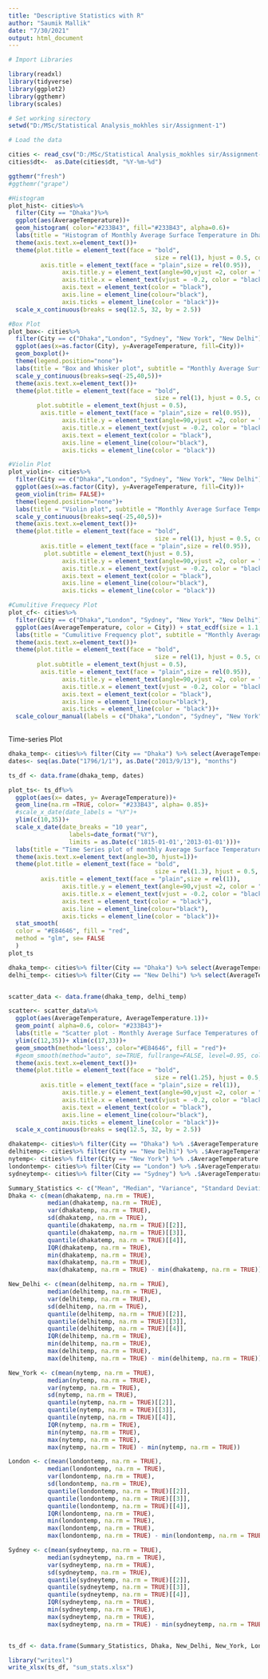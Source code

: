 ---
title: "Descriptive Statistics with R"
author: "Saumik Mallik"
date: "7/30/2021"
output: html_document
---

```{r}
# Import Libraries

library(readxl)
library(tidyverse)
library(ggplot2)
library(ggthemr)
library(scales)

# Set working sirectory
setwd("D:/MSc/Statistical Analysis_mokhles sir/Assignment-1")

# Load the data

cities <- read_csv("D:/MSc/Statistical Analysis_mokhles sir/Assignment-1/GlobalLandTemperaturesByMajorCity.csv")
cities$dt<-  as.Date(cities$dt, "%Y-%m-%d")
```

```{r}
ggthemr("fresh")
#ggthemr("grape")

#Histogram
plot_hist<- cities%>%
  filter(City == "Dhaka")%>%
  ggplot(aes(AverageTemperature))+
  geom_histogram( color="#233B43", fill="#233B43", alpha=0.6)+
  labs(title = "Histogram of Monthly Average Surface Temperature in Dhaka city", x = "Average Monthly Surface Temperature (°C)", y = "Frequency")+
  theme(axis.text.x=element_text())+
  theme(plot.title = element_text(face = "bold",
                                         size = rel(1), hjust = 0.5, color = "black"),
         axis.title = element_text(face = "plain",size = rel(0.95)),
               axis.title.y = element_text(angle=90,vjust =2, color = "black"),
               axis.title.x = element_text(vjust = -0.2, color = "black"),
               axis.text = element_text(color = "black"), 
               axis.line = element_line(colour="black"),
               axis.ticks = element_line(color = "black"))+
  scale_x_continuous(breaks = seq(12.5, 32, by = 2.5))

#Box Plot
plot_box<- cities%>%
  filter(City == c("Dhaka","London", "Sydney", "New York", "New Delhi"))%>%
  ggplot(aes(x=as.factor(City), y=AverageTemperature, fill=City))+
  geom_boxplot()+
  theme(legend.position="none")+
  labs(title = "Box and Whisker plot", subtitle = "Monthly Average Surface Temperatures of some major Cities",  x = "", y = "Avg. Surface Temperature (°C)")+
  scale_y_continuous(breaks=seq(-25,40,5))+
  theme(axis.text.x=element_text())+
  theme(plot.title = element_text(face = "bold",
                                         size = rel(1), hjust = 0.5, color = "black"),
        plot.subtitle = element_text(hjust = 0.5),
         axis.title = element_text(face = "plain",size = rel(0.95)),
               axis.title.y = element_text(angle=90,vjust =2, color = "black", size = rel(0.90)),
               axis.title.x = element_text(vjust = -0.2, color = "black"),
               axis.text = element_text(color = "black"), 
               axis.line = element_line(colour="black"),
               axis.ticks = element_line(color = "black"))

#Violin Plot
plot_violin<- cities%>%
  filter(City == c("Dhaka","London", "Sydney", "New York", "New Delhi"))%>%
  ggplot(aes(x=as.factor(City), y=AverageTemperature, fill=City))+
  geom_violin(trim= FALSE)+
  theme(legend.position="none")+
  labs(title = "Violin plot", subtitle = "Monthly Average Surface Temperatures of some major Cities", x = "", y = "Avg. Surface Temperature (°C)")+
  scale_y_continuous(breaks=seq(-25,40,5))+
  theme(axis.text.x=element_text())+
  theme(plot.title = element_text(face = "bold",
                                         size = rel(1), hjust = 0.5, color = "black"),
         axis.title = element_text(face = "plain",size = rel(0.95)),
          plot.subtitle = element_text(hjust = 0.5),
               axis.title.y = element_text(angle=90,vjust =2, color = "black"),
               axis.title.x = element_text(vjust = -0.2, color = "black"),
               axis.text = element_text(color = "black"), 
               axis.line = element_line(colour="black"),
               axis.ticks = element_line(color = "black"))

#Cumulitive Frequecy Plot
plot_cf<- cities%>%
  filter(City == c("Dhaka","London", "Sydney", "New York", "New Delhi"))%>%
  ggplot(aes(AverageTemperature, color = City)) + stat_ecdf(size = 1.1, alpha=0.85)+
  labs(title = "Cumulitive Frequency plot", subtitle = "Monthly Average Surface Temperatures of some major Cities", x = "Avg. Surface Temperature (°C)", y = "Cumulitive Frequency")+
  theme(axis.text.x=element_text())+
  theme(plot.title = element_text(face = "bold",
                                         size = rel(1), hjust = 0.5, color = "black"),
        plot.subtitle = element_text(hjust = 0.5),
         axis.title = element_text(face = "plain",size = rel(0.95)),
               axis.title.y = element_text(angle=90,vjust =2, color = "black", size = rel(0.85)),
               axis.title.x = element_text(vjust = -0.2, color = "black", size = rel(0.85)),
               axis.text = element_text(color = "black"), 
               axis.line = element_line(colour="black"),
               axis.ticks = element_line(color = "black"))+
  scale_colour_manual(labels = c("Dhaka","London", "Sydney", "New York", "New Delhi"), values = c("Dhaka"="#65ADC2", "London"="#233B43", "Sydney"="#362C21", "New York"="#C29365", "New Delhi" = "#E84646"), name= "City    ", guide= "legend")
  
```

Time-series Plot
```{r}
dhaka_temp<- cities%>% filter(City == "Dhaka") %>% select(AverageTemperature)
dates<- seq(as.Date("1796/1/1"), as.Date("2013/9/13"), "months")

ts_df <- data.frame(dhaka_temp, dates)

plot_ts<- ts_df%>%
  ggplot(aes(x= dates, y= AverageTemperature))+
  geom_line(na.rm =TRUE, color= "#233B43", alpha= 0.85)+
  #scale_x_date(date_labels = "%Y")+
  ylim(c(10,35))+
  scale_x_date(date_breaks = "10 year", 
                 labels=date_format("%Y"),
                 limits = as.Date(c('1815-01-01','2013-01-01')))+
  labs(title = "Time Series plot of monthly Average Surface Temperature in Dhaka (1815-2015)", x = "Year", y = "Avg. Surface Temperature (°C)")+
  theme(axis.text.x=element_text(angle=30, hjust=1))+
  theme(plot.title = element_text(face = "bold",
                                         size = rel(1.3), hjust = 0.5, color = "black"),
         axis.title = element_text(face = "plain",size = rel(1)),
               axis.title.y = element_text(angle=90,vjust =2, color = "black",size = rel(0.95)),
               axis.title.x = element_text(vjust = -0.2, color = "black",size = rel(0.95)),
               axis.text = element_text(color = "black"), 
               axis.line = element_line(colour="black"),
               axis.ticks = element_line(color = "black"))+
  stat_smooth(
  color = "#E84646", fill = "red",
  method = "glm", se= FALSE
  )
plot_ts
```
```{r}
dhaka_temp<- cities%>% filter(City == "Dhaka") %>% select(AverageTemperature)
delhi_temp<- cities%>% filter(City == "New Delhi") %>% select(AverageTemperature)


scatter_data <- data.frame(dhaka_temp, delhi_temp)

scatter<- scatter_data%>%
  ggplot(aes(AverageTemperature, AverageTemperature.1))+
  geom_point( alpha=0.6, color= "#233B43")+
  labs(title = "Scatter plot - Monthly Average Surface Temperatures of Dhaka vs New Delhi", x = "Dhaka", y = "New Delhi")+
  ylim(c(12,35))+ xlim(c(17,33))+
  geom_smooth(method='loess', color="#E84646", fill = "red")+
  #geom_smooth(method="auto", se=TRUE, fullrange=FALSE, level=0.95, color= "red")+
  theme(axis.text.x=element_text())+
  theme(plot.title = element_text(face = "bold",
                                         size = rel(1.25), hjust = 0.5, color = "black"),
         axis.title = element_text(face = "plain",size = rel(1)),
               axis.title.y = element_text(angle=90,vjust =2, color = "black", size = rel(1.1)),
               axis.title.x = element_text(vjust = -0.2, color = "black", size = rel(1.1)),
               axis.text = element_text(color = "black"), 
               axis.line = element_line(colour="black"),
               axis.ticks = element_line(color = "black"))+
  scale_x_continuous(breaks = seq(12.5, 32, by = 2.5))
```

```{r}
dhakatemp<- cities%>% filter(City == "Dhaka") %>% .$AverageTemperature
delhitemp<- cities%>% filter(City == "New Delhi") %>% .$AverageTemperature
nytemp<- cities%>% filter(City == "New York") %>% .$AverageTemperature
londontemp<- cities%>% filter(City == "London") %>% .$AverageTemperature
sydneytemp<- cities%>% filter(City == "Sydney") %>% .$AverageTemperature

Summary_Statistics <- c("Mean", "Median", "Variance", "Standard Deviation", "Q1", "Q2", "Q3", "IQR", "Min.", "Max.", "Range")
Dhaka <- c(mean(dhakatemp, na.rm = TRUE), 
           median(dhakatemp, na.rm = TRUE), 
           var(dhakatemp, na.rm = TRUE),
           sd(dhakatemp, na.rm = TRUE),
           quantile(dhakatemp, na.rm = TRUE)[[2]],
           quantile(dhakatemp, na.rm = TRUE)[[3]],
           quantile(dhakatemp, na.rm = TRUE)[[4]],
           IQR(dhakatemp, na.rm = TRUE),
           min(dhakatemp, na.rm = TRUE),
           max(dhakatemp, na.rm = TRUE),
           max(dhakatemp, na.rm = TRUE) - min(dhakatemp, na.rm = TRUE))

New_Delhi <- c(mean(delhitemp, na.rm = TRUE), 
           median(delhitemp, na.rm = TRUE), 
           var(delhitemp, na.rm = TRUE),
           sd(delhitemp, na.rm = TRUE),
           quantile(delhitemp, na.rm = TRUE)[[2]],
           quantile(delhitemp, na.rm = TRUE)[[3]],
           quantile(delhitemp, na.rm = TRUE)[[4]],
           IQR(delhitemp, na.rm = TRUE),
           min(delhitemp, na.rm = TRUE),
           max(delhitemp, na.rm = TRUE),
           max(delhitemp, na.rm = TRUE) - min(delhitemp, na.rm = TRUE))

New_York <- c(mean(nytemp, na.rm = TRUE), 
           median(nytemp, na.rm = TRUE), 
           var(nytemp, na.rm = TRUE),
           sd(nytemp, na.rm = TRUE),
           quantile(nytemp, na.rm = TRUE)[[2]],
           quantile(nytemp, na.rm = TRUE)[[3]],
           quantile(nytemp, na.rm = TRUE)[[4]],
           IQR(nytemp, na.rm = TRUE),
           min(nytemp, na.rm = TRUE),
           max(nytemp, na.rm = TRUE),
           max(nytemp, na.rm = TRUE) - min(nytemp, na.rm = TRUE))

London <- c(mean(londontemp, na.rm = TRUE), 
           median(londontemp, na.rm = TRUE), 
           var(londontemp, na.rm = TRUE),
           sd(londontemp, na.rm = TRUE),
           quantile(londontemp, na.rm = TRUE)[[2]],
           quantile(londontemp, na.rm = TRUE)[[3]],
           quantile(londontemp, na.rm = TRUE)[[4]],
           IQR(londontemp, na.rm = TRUE),
           min(londontemp, na.rm = TRUE),
           max(londontemp, na.rm = TRUE),
           max(londontemp, na.rm = TRUE) - min(londontemp, na.rm = TRUE))

Sydney <- c(mean(sydneytemp, na.rm = TRUE), 
           median(sydneytemp, na.rm = TRUE), 
           var(sydneytemp, na.rm = TRUE),
           sd(sydneytemp, na.rm = TRUE),
           quantile(sydneytemp, na.rm = TRUE)[[2]],
           quantile(sydneytemp, na.rm = TRUE)[[3]],
           quantile(sydneytemp, na.rm = TRUE)[[4]],
           IQR(sydneytemp, na.rm = TRUE),
           min(sydneytemp, na.rm = TRUE),
           max(sydneytemp, na.rm = TRUE),
           max(sydneytemp, na.rm = TRUE) - min(sydneytemp, na.rm = TRUE))


ts_df <- data.frame(Summary_Statistics, Dhaka, New_Delhi, New_York, London, Sydney)

library("writexl")
write_xlsx(ts_df, "sum_stats.xlsx")
```

